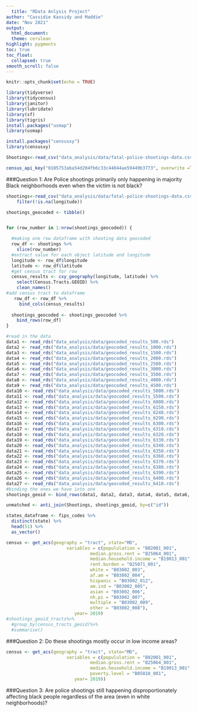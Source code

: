 ```yaml
---
  title: "RData Anlysis Project"
author: "Cassidie Kassidy and Maddie"
date: "Nov 2021"
output:
  html_document:
  theme: cerulean
highlight: pygments
toc: true
toc_float:
  collapsed: true
smooth_scroll: false
---
```

```r
knitr::opts_chunk$set(echo = TRUE)
```

```r
library(tidyverse)
library(tidycensus)
library(janitor)
library(lubridate)
library(sf)
library(tigris)
install.packages("usmap")
library(usmap)

```

```r
install.packages("censusxy")
library(censusxy)
```

```r
Shootings<-read_csv("data_analysis/data/fatal-police-shootings-data.csv")

census_api_key("0105753aba54d204fb6c33c44044ae59449b3773", overwrite =TRUE)
```
###Question 1:
Are Police shootings primarily only happening in majority Black neighborhoods even when the victim is not black?
```r
shootings<-read_csv("data_analysis/data/fatal-police-shootings-data.csv")%>%
    filter(!is.na(longitude)) 

shootings_geocoded <- tibble()


for (row_number in 1:nrow(shootings_geocoded)) {

  #making one row dataframe with shooting data geocoded
  row_df <- shootings %>%
    slice(row_number)
  #extract value for each object latitude and longitude
  longitude <- row_df$longitude
  latitude <- row_df$latitude
  #get census tract for row
  census_results <- cxy_geography(longitude, latitude) %>%
    select(Census.Tracts.GEOID) %>%
    clean_names()
#add census tract to dataframe 
   row_df <- row_df %>%
     bind_cols(census_results) 
   
  shootings_geocoded <- shootings_geocoded %>%
    bind_rows(row_df) 
}
```
```r
#read in the data
data1 <- read_rds("data_analysis/data/geocoded_results_500.rds")
data2 <- read_rds("data_analysis/data/geocoded_results_1000.rds")
data3 <- read_rds("data_analysis/data/geocoded_results_1500.rds")
data4 <- read_rds("data_analysis/data/geocoded_results_2000.rds")
data5 <- read_rds("data_analysis/data/geocoded_results_2500.rds")
data6 <- read_rds("data_analysis/data/geocoded_results_3000.rds")
data7 <- read_rds("data_analysis/data/geocoded_results_3500.rds")
data8 <- read_rds("data_analysis/data/geocoded_results_4000.rds")
data9 <- read_rds("data_analysis/data/geocoded_results_4500.rds")
data10 <- read_rds("data_analysis/data/geocoded_results_5000.rds")
data11 <- read_rds("data_analysis/data/geocoded_results_5500.rds")
data12 <- read_rds("data_analysis/data/geocoded_results_6000.rds")
data13 <- read_rds("data_analysis/data/geocoded_results_6150.rds")
data14 <- read_rds("data_analysis/data/geocoded_results_6240.rds")
data15 <- read_rds("data_analysis/data/geocoded_results_6290.rds")
data16 <- read_rds("data_analysis/data/geocoded_results_6300.rds")
data17 <- read_rds("data_analysis/data/geocoded_results_6310.rds")
data18 <- read_rds("data_analysis/data/geocoded_results_6320.rds")
data19 <- read_rds("data_analysis/data/geocoded_results_6330.rds")
data20 <- read_rds("data_analysis/data/geocoded_results_6340.rds")
data21 <- read_rds("data_analysis/data/geocoded_results_6350.rds")
data22 <- read_rds("data_analysis/data/geocoded_results_6360.rds")
data23 <- read_rds("data_analysis/data/geocoded_results_6370.rds")
data24 <- read_rds("data_analysis/data/geocoded_results_6380.rds")
data25 <- read_rds("data_analysis/data/geocoded_results_6390.rds")
data26 <- read_rds("data_analysis/data/geocoded_results_6400.rds")
data27 <- read_rds("data_analysis/data/geocoded_results_6410.rds")
#binding the ones we have into one
shootings_geoid <- bind_rows(data1, data2, data3, data4, data5, data6, data7, data8, data9, data10, data11, data12, data13,data14, data15,data16, data17, data18, data19, data20, data21, data22, data23, data24, data25, data26, data27,.id = NULL)

unmatched <- anti_join(Shootings, shootings_geoid, by=c("id"))

states_dataframe <- fips_codes %>%
  distinct(state) %>%
  head(51) %>%
  as_vector()

census <- get_acs(geography = "tract", state="MD", 
                       variables = c(popululation = "B02001_001",
                                median.gross.rent = "B25064_001",
                                median.household.income = "B19013_001",
                                rent.burden = "B25071_001",
                                white = "B03002_003", 
                                af.am = "B03002_004",
                                hispanic = "B03002_012",
                                am.ind = "B03002_005",
                                asian = "B03002_006",
                                nh.pi = "B03002_007",
                                multiple = "B03002_009",
                                other = "B03002_008"),
                          year= 2019)
#shootings_geoid_tracts%>%
  #group_by(census_tracts_geoid)%>%
  #summarise()

```
###Question 2:
Do these shootings mostly occur in low income areas?
```r
census <- get_acs(geography = "tract", state="MD", 
                       variables = c(popululation = "B02001_001",
                                median.gross.rent = "B25064_001",
                                median.household.income = "B19013_001",
                                poverty.level = "B05010_001",
                          year= 2019))
```

###Question 3:
Are police shootings still happening disproportionately affecting black people regardless of the area (even in white neighborhoods)?

```r

```


